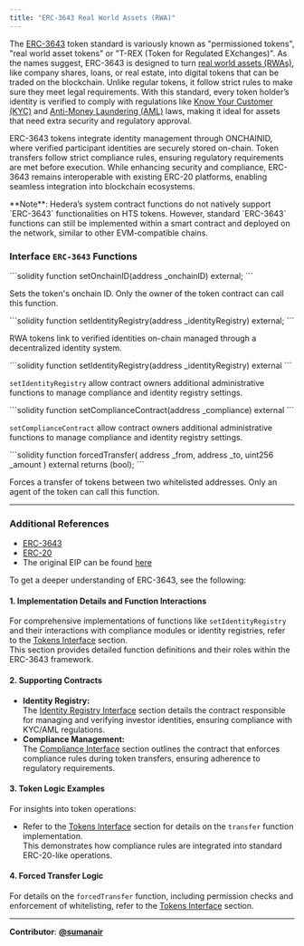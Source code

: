 ---
title: "ERC-3643 Real World Assets (RWA)"
---


The [ERC-3643](https://docs.erc3643.org/erc-3643) token standard is variously known as "permissioned tokens", "real world asset tokens" or "T-REX (Token for Regulated EXchanges)". As the names suggest, ERC-3643 is designed to turn [real world assets (RWAs)](/hedera/support-and-community/glossary#real-world-asset-rwa), like company shares, loans, or real estate, into digital tokens that can be traded on the blockchain. Unlike regular tokens, it follow strict rules to make sure they meet legal requirements. With this standard, every token holder’s identity is verified to comply with regulations like [Know Your Customer (KYC)](/hedera/support-and-community/glossary#know-your-customer-kyc) and [Anti-Money Laundering (AML)](/hedera/support-and-community/glossary#anti-money-laundering-aml) laws, making it ideal for assets that need extra security and regulatory approval.

ERC-3643 tokens integrate identity management through ONCHAINID, where verified participant identities are securely stored on-chain. Token transfers follow strict compliance rules, ensuring regulatory requirements are met before execution. While enhancing security and compliance, ERC-3643 remains interoperable with existing ERC-20 platforms, enabling seamless integration into blockchain ecosystems.

<Info>
**Note**: Hedera’s system contract functions do not natively support `ERC-3643` functionalities on HTS tokens. However, standard `ERC-3643` functions can still be implemented within a smart contract and deployed on the network, similar to other EVM-compatible chains.
</Info>

### **Interface `ERC-3643` Functions**

<Accordion title="setOnchainID">
```solidity
function setOnchainID(address _onchainID) external;
```

Sets the token's onchain ID. Only the owner of the token contract can call this function.
</Accordion>

<Accordion title="setIdentityRegistry">
```solidity
function setIdentityRegistry(address _identityRegistry) external; 
```

RWA tokens link to verified identities on-chain managed through a decentralized identity system.
</Accordion>

<Accordion title="setIdentityRegistry">
```solidity
function setIdentityRegistry(address _identityRegistry) external
```

`setIdentityRegistry` allow contract owners additional administrative functions to manage compliance and identity registry settings.
</Accordion>

<Accordion title="setComplianceContract">
```solidity
function setComplianceContract(address _compliance) external
```

`setComplianceContract` allow contract owners additional administrative functions to manage compliance and identity registry settings.
</Accordion>

<Accordion title="forcedTransfer">
```solidity
function forcedTransfer(
    address _from,
    address _to,
    uint256 _amount
) external returns (bool);
```

Forces a transfer of tokens between two whitelisted addresses. Only an agent of the token can call this function.
</Accordion>

***

### **Additional References**

* [ERC-3643](https://docs.erc3643.org/erc-3643)
* [ERC-20](https://ethereum.org/en/developers/docs/standards/tokens/erc-20/)
* The original EIP can be found [here](https://eips.ethereum.org/EIPS/eip-3643)

To get a deeper understanding of ERC-3643, see the following:

#### 1. Implementation Details and Function Interactions

For comprehensive implementations of functions like `setIdentityRegistry` and their interactions with compliance modules or identity registries, refer to the [Tokens Interface](https://docs.erc3643.org/erc-3643/smart-contracts-library/permissioned-tokens/tokens-interface) section.\
This section provides detailed function definitions and their roles within the ERC-3643 framework.

#### 2. Supporting Contracts

* **Identity Registry:**\
  The [Identity Registry Interface](https://docs.erc3643.org/erc-3643/smart-contracts-library/onchain-identities/identity-registry/identity-registry-interface) section details the contract responsible for managing and verifying investor identities, ensuring compliance with KYC/AML regulations.
* **Compliance Management:**\
  The [Compliance Interface](https://docs.erc3643.org/erc-3643/smart-contracts-library/compliance-management/compliance-interface) section outlines the contract that enforces compliance rules during token transfers, ensuring adherence to regulatory requirements.

#### 3. Token Logic Examples

For insights into token operations:

* Refer to the [Tokens Interface](https://docs.erc3643.org/erc-3643/smart-contracts-library/permissioned-tokens/tokens-interface) section for details on the `transfer` function implementation.\
  This demonstrates how compliance rules are integrated into standard ERC-20-like operations.

#### 4. Forced Transfer Logic

For details on the `forcedTransfer` function, including permission checks and enforcement of whitelisting, refer to the [Tokens Interface](https://docs.erc3643.org/erc-3643/smart-contracts-library/permissioned-tokens/tokens-interface) section.

***

**Contributor**: [**@sumanair** ](https://github.com/sumanair)
